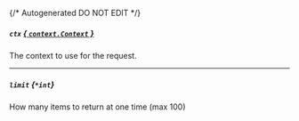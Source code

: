 {/* Autogenerated DO NOT EDIT  */}
##### `ctx` [*{ `context.Context` }*](https://pkg.go.dev/context#Context)
The context to use for the request.

---
##### `limit` *{`*int`}*
How many items to return at one time (max 100)


